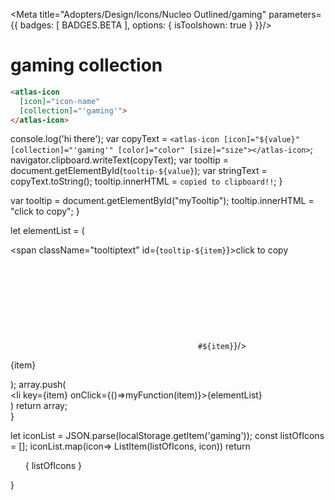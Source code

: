 
<Meta title="Adopters/Design/Icons/Nucleo Outlined/gaming" parameters={{ badges: [ BADGES.BETA ], options: { isToolshown: true } }}/>

# gaming collection

```html
<atlas-icon 
  [icon]="icon-name"  
  [collection]="'gaming'">
</atlas-icon>

```

<style>
{`
/* NOTE: This css is generated by Nucleo */
ul {
  display: flex;
  flex-wrap: wrap;
  justify-content: center;
  padding-left: 0;
}

ul li {
  border-radius: .4em;
  transition: background-color .2s;
  user-select: none;
  overflow: hidden;
  text-align: center;
  padding: 2em 1em 1em;
}

ul li:hover {
  background: hsla(0, 0%, 0%, 0.05);
  cursor: pointer;
}

ul p {
  display: block;
  font-size: 0.75rem;
  color: hsla(0, 0%, 0%, 0.5);
  user-select: text;
  cursor: pointer;
  max-width: 6rem;
  padding: 8px 0 4px;
}

ul p::selection {
  background: hsl(230, 93%, 66%);
  color: #fff;
}

ul p::-moz-selection {
  background: hsl(230, 93%, 66%);
  color: #fff;
}

.svg-wrapper {
  font-size: 32px;
}

.svg-wrapper svg {
  display: block;
  margin: 0 auto 10px;
}

/* --------------------------------

Icons

-------------------------------- */

:root {
  --icon-color-primary: inherit;
  --icon-color-secondary: currentColor;
}

.icon {
  display: inline-block;
  color: var(--icon-color-primary); /* icon primary color */
  height: 1em;
  width: 1em;
  line-height: 1;
  flex-shrink: 0;
  max-width: initial;
}

.icon use {
  /* icon secondary color */
  fill: var(--icon-color-secondary);
  stroke: var(--icon-color-secondary);
}

.css-122ju8q {
    padding: 0;
}

.icon-name {
    font-size: 12px;
}

/* --------------------------------

Caps/Corners

-------------------------------- */

.icon use {
  --icon-stroke-linecap-butt: butt;
  stroke-miterlimit: 10;
  stroke-linecap: square;
  stroke-linejoin: miter;
}

.stroke-round use {
  --icon-stroke-linecap-butt: round;
  stroke-linecap: round;
  stroke-linejoin: round;
}

/* --------------------------------

Tooltip

-------------------------------- */

.tooltip {
  position: relative;
  display: inline-block;
}

.tooltip .tooltiptext {
  visibility: hidden;
  width: 100%;
  background-color: #f6f9fc;
  color: #242323;
  text-align: center;
  padding: 3px;
  position: absolute;
  z-index: 1;
  bottom: 84%;
  left: 50%;
  margin-left: -75px;
  opacity: 0;
  transition: opacity 0.3s;
  font-size: 11px;
  justify-content: center;
  display: flex;
  align-items: center;
}

.tooltip:hover .tooltiptext {
  visibility: visible;
  opacity: 1;
}
    
    `}
</style>


  console.log('hi there');
  var copyText = `<atlas-icon [icon]="${value}" [collection]="'gaming'" [color]="color" [size]="size"></atlas-icon>`;
  navigator.clipboard.writeText(copyText);
  var tooltip = document.getElementById(`tooltip-${value}`);
  var stringText = copyText.toString();
  tooltip.innerHTML = `copied to clipboard!!`;
}

  var tooltip = document.getElementById("myTooltip");
  tooltip.innerHTML = "click to copy";
}

  let elementList = (
      <div>
          <span className="tooltiptext" id={`tooltip-${item}`}>click to copy</span>
          <div className="svg-wrapper">
          <svg className="icon">
            <use href={`#${item}`}/>
          </svg>
          </div>
          <p  data-folder="">
          {item}
          </p> 
      </div>
  );
  array.push( <div className="tooltip" key={item}><li key={item} onClick={()=>myFunction(item)}>{elementList}</li></div>)
  return array;   
}

  let iconList = JSON.parse(localStorage.getItem('gaming'));
  const listOfIcons = [];
  iconList.map(icon=> ListItem(listOfIcons, icon))
  return <ul>{ listOfIcons }</ul>
}

<Base/>
<svg xmlns="http://www.w3.org/2000/svg">
  <defs>
    <symbol id="arcade" viewBox="0 0 24 24">
      <path fill="currentColor" fill-rule="evenodd" d="M9.75 7.984a3 3 0 1 1 4.5 0V10.5h2.25a.75.75 0 0 1 .67.415l2.994 5.986a.747.747 0 0 1 .086.349v3a.75.75 0 0 1-.75.75h-15a.75.75 0 0 1-.75-.75v-3c0-.126.031-.245.086-.349l2.993-5.986A.75.75 0 0 1 7.5 10.5h2.25V7.984ZM10.5 6a1.5 1.5 0 1 1 2.57 1.051.753.753 0 0 0-.136.123 1.496 1.496 0 0 1-1.868 0 .753.753 0 0 0-.136-.123A1.495 1.495 0 0 1 10.5 6Zm-.75 6H7.964l-2.25 4.5h12.572l-2.25-4.5H14.25v2.25a.75.75 0 0 1-.75.75h-3a.75.75 0 0 1-.75-.75V12Zm9 6H5.25v1.5h13.5V18Zm-6-4.5h-1.5V8.905a3.005 3.005 0 0 0 1.5 0V13.5Z"/>
    </symbol>
    <symbol id="controller" viewBox="0 0 24 24">
      <path fill="currentColor" d="M12.75 4.5a.75.75 0 0 0-1.5 0v2.25a.75.75 0 0 0 1.5 0V4.5Zm4.5 9a.75.75 0 1 1-1.5 0 .75.75 0 0 1 1.5 0ZM15 15a.75.75 0 1 1-1.5 0 .75.75 0 0 1 1.5 0Zm-6-2.25a.75.75 0 0 0-1.5 0v.75h-.75a.75.75 0 0 0 0 1.5h.75v.75a.75.75 0 0 0 1.5 0V15h.75a.75.75 0 0 0 0-1.5H9v-.75Z"/>
      <path fill="currentColor" fill-rule="evenodd" d="M3 14.25C3 11.35 5.35 9 8.25 9h7.5a5.25 5.25 0 1 1 0 10.5h-7.5A5.25 5.25 0 0 1 3 14.25Zm5.25-3.75a3.75 3.75 0 1 0 0 7.5h7.5a3.75 3.75 0 1 0 0-7.5h-7.5Z"/>
    </symbol>
    <symbol id="crown" viewBox="0 0 24 24">
      <path fill="currentColor" fill-rule="evenodd" d="M12.53 4.72a.75.75 0 0 0-1.06 0L7.444 8.745 4.22 6.165A.75.75 0 0 0 3 6.75v9.75a2.25 2.25 0 0 0 2.25 2.25h13.5A2.25 2.25 0 0 0 21 16.5V6.75a.75.75 0 0 0-1.218-.586l-3.226 2.581L12.53 4.72Zm6.97 9.53V8.31l-2.532 2.026a.75.75 0 0 1-.998-.056L12 6.31l-3.97 3.97a.75.75 0 0 1-.999.056L4.5 8.31v5.94h15Zm-15 1.5h15v.75a.75.75 0 0 1-.75.75H5.25a.75.75 0 0 1-.75-.75v-.75Z"/>
    </symbol>
    <symbol id="diamond" viewBox="0 0 24 24">
      <path fill="currentColor" d="M8.25 7.5a.75.75 0 0 0 0 1.5h7.5a.75.75 0 0 0 0-1.5h-7.5Z"/>
      <path fill="currentColor" fill-rule="evenodd" d="M7.5 3.75a.75.75 0 0 0-.586.281l-3 3.75a.75.75 0 0 0-.024.905l7.5 10.5a.75.75 0 0 0 1.22 0l7.5-10.5a.75.75 0 0 0-.024-.905l-3-3.75a.75.75 0 0 0-.586-.281h-9ZM5.44 8.276 7.86 5.25h8.28l2.42 3.026L12 17.46 5.44 8.276Z"/>
    </symbol>
    <symbol id="money-bag" viewBox="0 0 24 24">
      <path fill="currentColor" fill-rule="evenodd" d="M7.5 3a.75.75 0 0 0-.643 1.136L8.822 7.41a28.159 28.159 0 0 0-1.939 2.484c-.578.836-1.167 1.8-1.614 2.791-.443.984-.769 2.045-.769 3.064 0 1.354.502 2.71 1.761 3.707C7.497 20.437 9.375 21 12 21s4.503-.564 5.739-1.543c1.26-.997 1.761-2.353 1.761-3.707 0-1.019-.326-2.08-.77-3.064-.446-.992-1.035-1.955-1.613-2.791a28.159 28.159 0 0 0-1.939-2.484l1.965-3.275A.75.75 0 0 0 16.5 3h-9Zm6.325 3.75h-3.65L8.825 4.5h6.35l-1.35 2.25ZM9.621 8.783c.187-.222.344-.403.46-.533h3.837a26.683 26.683 0 0 1 1.965 2.498c.547.791 1.083 1.673 1.48 2.554.4.89.637 1.729.637 2.448 0 .964-.343 1.858-1.192 2.531-.874.692-2.371 1.219-4.808 1.219s-3.934-.527-4.808-1.219C6.342 17.608 6 16.714 6 15.75c0-.72.236-1.559.637-2.448.397-.881.933-1.763 1.48-2.554a26.668 26.668 0 0 1 1.504-1.965Z"/>
    </symbol>
    <symbol id="ribbon" viewBox="0 0 24 24">
      <path fill="currentColor" fill-rule="evenodd" d="M12 6.75a2.25 2.25 0 1 0 0 4.5 2.25 2.25 0 0 0 0-4.5ZM11.25 9a.75.75 0 1 1 1.5 0 .75.75 0 0 1-1.5 0Z"/>
      <path fill="currentColor" fill-rule="evenodd" d="M6 9a5.97 5.97 0 0 0 .74 2.889l-2.91 5.774a.75.75 0 0 0 .852 1.065l2.487-.622 1.207 1.81a.75.75 0 0 0 1.304-.1L11.922 15a6.78 6.78 0 0 0 .156 0l2.242 4.817a.75.75 0 0 0 1.304.099l1.207-1.81 2.487.622a.75.75 0 0 0 .852-1.066l-2.91-5.773A6 6 0 1 0 6 9Zm6-4.5a4.5 4.5 0 1 0 3.767 6.962l.009-.013A4.48 4.48 0 0 0 16.5 9 4.5 4.5 0 0 0 12 4.5ZM5.907 16.875l1.837-3.646a5.996 5.996 0 0 0 2.627 1.547l-1.488 3.197-.759-1.139a.75.75 0 0 0-.806-.312l-1.411.353Zm9.21 1.098-1.488-3.197a5.995 5.995 0 0 0 2.627-1.547l1.837 3.646-1.411-.353a.75.75 0 0 0-.806.312l-.76 1.139Z"/>
    </symbol>
    <symbol id="shield" viewBox="0 0 24 24">
      <path fill="currentColor" d="M13.159 9.848 12 7.5l-1.159 2.348-2.591.377 1.875 1.828-.443 2.58L12 13.415l2.318 1.218-.443-2.58 1.875-1.828-2.591-.377Z"/>
      <path fill="currentColor" fill-rule="evenodd" d="M12.216 3.782a.75.75 0 0 0-.431 0l-7.5 2.25a.75.75 0 0 0-.535.718c0 5.09 1.966 8.458 3.957 10.549.99 1.04 1.98 1.758 2.728 2.218.373.23.687.397.911.508a7.477 7.477 0 0 0 .341.157l.023.01.007.003h.003v.001s.002 0 .28-.696l-.278.696a.75.75 0 0 0 .556 0L12 19.5c.278.696.28.696.28.696l.003-.001.007-.003.023-.01.075-.032a10.904 10.904 0 0 0 1.178-.633 13.813 13.813 0 0 0 2.727-2.218c1.991-2.091 3.957-5.459 3.957-10.549a.75.75 0 0 0-.535-.718l-7.5-2.25Zm.562 14.459a9.64 9.64 0 0 1-.778.434 9.64 9.64 0 0 1-.778-.434 12.298 12.298 0 0 1-2.429-1.977c-1.688-1.772-3.4-4.614-3.534-8.959L12 5.283l6.741 2.022c-.135 4.345-1.846 7.187-3.534 8.959-.885.929-1.77 1.57-2.429 1.977Z"/>
    </symbol>
    <symbol id="sword" viewBox="0 0 24 24">
      <path fill="currentColor" fill-rule="evenodd" d="M20.03 3.97a.75.75 0 0 1 .21.652l-.75 4.556a.75.75 0 0 1-.274.466l-6.84 5.42.904.906a.75.75 0 1 1-1.06 1.06l-1.492-1.492a.692.692 0 0 1-.015-.014L9 13.81 6.31 16.5l1.19 1.19 1.348-1.35a.75.75 0 1 1 1.061 1.062L8.561 18.75l.22.22a.75.75 0 1 1-1.061 1.06l-3-3-.75-.75a.75.75 0 1 1 1.06-1.06l.22.22 2.69-2.69-.97-.97a.75.75 0 1 1 1.06-1.06l.907.906 5.46-6.844a.75.75 0 0 1 .464-.272l4.516-.75a.75.75 0 0 1 .653.21Zm-1.973 4.678-6.75 5.35-1.303-1.304 5.386-6.751 3.2-.532-.533 3.237Z"/>
    </symbol>
  </defs>
</svg>


















